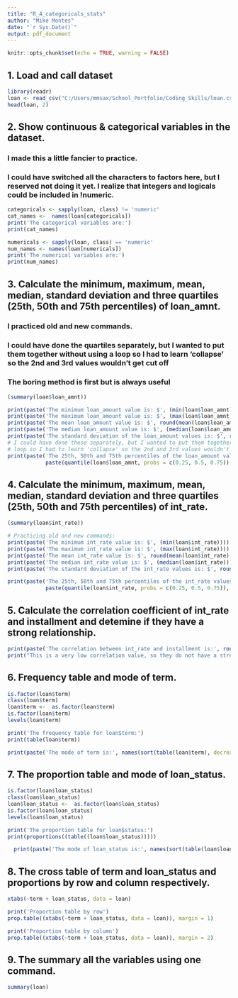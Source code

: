 ```yaml
---
title: "R_4_categoricals_stats"
author: "Mike Montes"
date: "`r Sys.Date()`"
output: pdf_document
---
```


```r
knitr::opts_chunk$set(echo = TRUE, warning = FALSE)
```

## 1. Load and call dataset
```r
library(readr)
loan <- read_csv("C:/Users/mmsax/School_Portfolio/Coding_Skills/loan.csv")
head(loan, 2)
```

## 2. Show continuous & categorical variables in the dataset.
### I made this a little fancier to practice.
### I could have switched all the characters to factors here, but I reserved not doing it yet.  I realize that integers and logicals could be included in !numeric.
```r
categoricals <- sapply(loan, class) != 'numeric'
cat_names <-  names(loan[categoricals])
print('The categorical variables are:')
print(cat_names)

numericals <- sapply(loan, class) == 'numeric'
num_names <- names(loan[numericals])
print('The numerical variables are:')
print(num_names)
```

## 3.  Calculate the minimum, maximum, mean, median, standard deviation and three quartiles (25th, 50th and 75th percentiles) of loan_amnt.
### I practiced old and new commands.
### I could have done the quartiles separately, but I wanted to put them together without using a loop so I had to learn 'collapse' so the 2nd and 3rd values wouldn't get cut off

### The boring method is first but is always useful
```r
(summary(loan$loan_amnt))

print(paste('The minimum loan_amount value is: $', (min(loan$loan_amnt))))
print(paste('The maximum loan_amount value is: $', (max(loan$loan_amnt))))
print(paste('The mean loan_amount value is: $', round(mean(loan$loan_amnt), 2)))
print(paste('The median loan_amount value is: $', (median(loan$loan_amnt))))
print(paste('The standard deviation of the loan_amount values is: $', round(sd(loan$loan_amnt), 2)))
# I could have done these separately, but I wanted to put them together without using a
# loop so I had to learn 'collapse' so the 2nd and 3rd values wouldn't get cut off
print(paste('The 25th, 50th and 75th percentiles of the loan_amount values are: $', 
            paste(quantile(loan$loan_amnt, probs = c(0.25, 0.5, 0.75)), collapse = ", ")))
```


## 4.  Calculate the minimum, maximum, mean, median, standard deviation and three quartiles (25th, 50th and 75th percentiles) of int_rate.
```r
(summary(loan$int_rate))

# Practicing old and new commands:
print(paste('The minimum int_rate value is: $', (min(loan$int_rate))))
print(paste('The maximum int_rate value is: $', (max(loan$int_rate))))
print(paste('The mean int_rate value is: $', round(mean(loan$int_rate), 2)))
print(paste('The median int_rate value is: $', (median(loan$int_rate))))
print(paste('The standard deviation of the int_rate values is: $', round(sd(loan$int_rate), 2)))

print(paste('The 25th, 50th and 75th percentiles of the int_rate values are: $', 
            paste(quantile(loan$int_rate, probs = c(0.25, 0.5, 0.75)), collapse = ", ")))

```

## 5.  Calculate the correlation coefficient of int_rate and installment and detemine if they have a strong relationship.
```r
print(paste('The correlation between int_rate and installment is:', round(cor(loan$int_rate, loan$installment), 5)))
print("This is a very low correlation value, so they do not have a strong relationship")

```

## 6.  Frequency table and mode of term.
```r
is.factor(loan$term)
class(loan$term)
loan$term <-  as.factor(loan$term)
is.factor(loan$term)
levels(loan$term)

print('The frequency table for loan$term:')
print(table(loan$term))

print(paste('The mode of term is:', names(sort(table(loan$term), decreasing = TRUE))[1]))
```

## 7. The proportion table and mode of loan_status.
```r
is.factor(loan$loan_status)
class(loan$loan_status)
loan$loan_status <-  as.factor(loan$loan_status)
is.factor(loan$loan_status)
levels(loan$loan_status)

print('The proportion table for loan$status:')
print(proportions((table((loan$loan_status)))))

  print(paste('The mode of loan_status is:', names(sort(table(loan$loan_status), decreasing = TRUE))[1]))

```

## 8. The cross table of term and loan_status and proportions by row and column respectively.
```r
xtabs(~term + loan_status, data = loan)

print('Proportion table by row')
prop.table((xtabs(~term + loan_status, data = loan)), margin = 1)

print('Proportion table by column')
prop.table((xtabs(~term + loan_status, data = loan)), margin = 2)
```


## 9.  The summary all the variables using one command.
```r
summary(loan)
```













